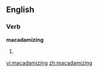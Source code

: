 
==English==

===Verb===
'''macadamizing'''

# {{present participle of|[[macadamize]]}}

[[vi:macadamizing]]
[[zh:macadamizing]]